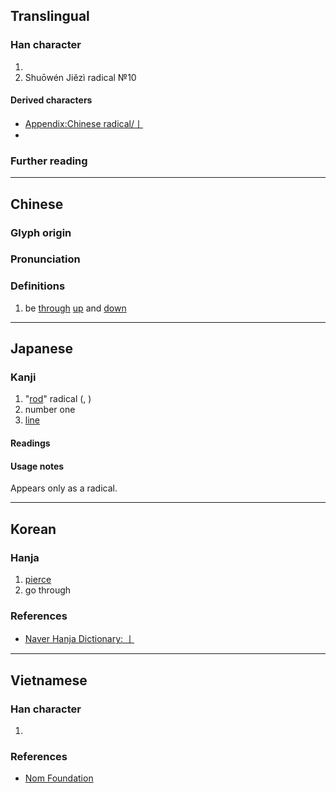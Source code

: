 {{also|[[一]]|[[∣]]|[[׀]]|[[ǀ]]|[[〡]]|ㆳ|ㅣ|{{unsupported|pipe}}|uni=auto}}
{{character info}}
{{character info|⼁}}
==Translingual==
{{stroke order|strokes=1}}
{{stroke order|type=animate}}

===Han character===
{{Han char|rn=2|rad=丨|as=00|sn=1|four=|canj=L,XL}}

# {{mul-kangxi radical-def}}
# Shuōwén Jiězì radical №10

====Derived characters====
* [[Appendix:Chinese radical/丨]]
* {{l|mul|[[引]], [[旧]], [[頥]], [[䇂]]}}

===Further reading===
{{Han ref|kx=0078.200|dkj=00067|dj=0157.450|hdz=10028.020|uh=4E28}}

----

==Chinese==
{{zh-forms}}

===Glyph origin===
{{Han etym}}

===Pronunciation===
{{zh-pron
|m=gǔn
|c=gwan2
|h=pfs=kun
|mn=kún
|w=
|mc=y
|oc=y
|ma=|ma2=
|cat=
}}

===Definitions===
{{head|zh|Han character}}

# {{zh-hist-ghost}} be [[through]] [[up]] and [[down]]

----

==Japanese==

===Kanji===
{{ja-kanji|grade=r|rs=丨0}}

# "[[rod]]" radical ({{ja-r|ぼう}}, {{ja-r|たてぼう}})
# number one
# [[line]]

====Readings====
{{ja-readings
|goon=こん,し,にょ
|kanon=こん,し,じょ
|kun=すす-む,しりぞ-く
}}

====Usage notes====
Appears only as a radical.

----

==Korean==

===Hanja===
{{ko-hanja|뚫다|뚫을|곤}}

# [[pierce]]
# go through

===References===
* [https://hanja.dict.naver.com/hanja?q=丨 Naver Hanja Dictionary: 丨]

----

==Vietnamese==

===Han character===
{{vi-readings|hanviet=cổn|nom=cổn|rs=丨00}}

# {{rfdef|vi|sort=丨00}}

===References===
* [http://nomfoundation.org/common/nom_details.php?codepoint=4E28 Nom Foundation]

{{cln|vi|Han tu}}